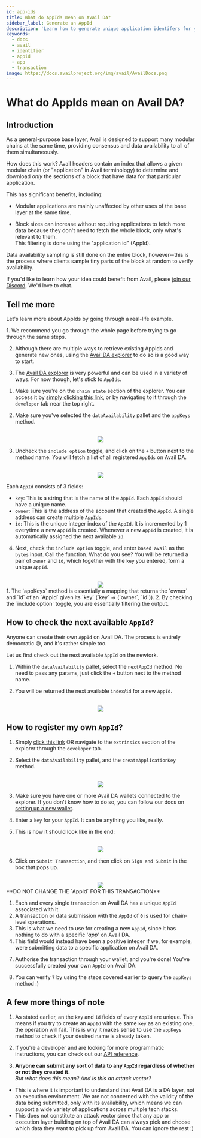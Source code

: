```yaml
---
id: app-ids
title: What do AppIds mean on Avail DA?
sidebar_label: Generate an AppId
description: 'Learn how to generate unique application identifers for your Avail-based solution.'
keywords:
  - docs
  - avail
  - identifier
  - appid
  - app
  - transaction
image: https://docs.availproject.org/img/avail/AvailDocs.png
---
```



# What do AppIds mean on Avail DA?

## Introduction

As a general-purpose base layer, Avail is designed to support many
modular chains at the same time, providing consensus and data
availability to all of them simultaneously.

How does this work? Avail headers contain an index that allows a given
modular chain (or "application" in Avail terminology) to determine and
download _only_ the sections of a block that have data for that
particular application.

This has significant benefits, including:

- Modular applications are mainly unaffected by other uses of the
  base layer at the same time.

- Block sizes can increase without requiring applications to fetch
  more data because they don't need to fetch the whole block, only what's
  relevant to them. \
  This filtering is done using the "application id" (AppId).

Data availability sampling is still done on the entire block,
however--this is the process where clients sample tiny parts of
the block at random to verify availability.

If you'd like to learn how your idea could
benefit from Avail, please [join our
Discord](https://discord.gg/S2XQJjHsZt). We'd love to chat.

## Tell me more

Let's learn more about AppIds by going through a real-life example.

<Callout type="info">
1. We recommend you go through the whole page before trying to go through the same steps.

2. Although there are multiple ways to retrieve existing AppIds and generate new ones, using the [Avail DA explorer](https://explorer.avail.so/#/chainstate) to do so
is a good way to start.

3. The [Avail DA explorer](https://explorer.avail.so/#/) is very powerful and can be used in a variety of ways.
For now though, let's stick to `AppIds`.
</Callout>

1. Make sure you're on the `chain state` section of the explorer. You can access it by [simply clicking this link](https://explorer.avail.so/#/chainstate),
or by navigating to it through the `developer` tab near the top right.

2. Make sure you've selected the `dataAvailability` pallet and the `appKeys` method.

<br/>
<div align="center">
<img src="/img/app-ids/app-id-1.png" align="center" /> 
</div>

3. Uncheck the `include option` toggle, and click on the `+` button next to the method name.
You will fetch a list of all registered `AppIds` on Avail DA.

<br/>
<div align="center">
<img src="/img/app-ids/app-id-2.png" align="center" /> 
</div>

Each `AppId` consists of 3 fields:

- `key`: This is a string that is the name of the `AppId`. Each `AppId` should have a unique name.
- `owner`: This is the address of the account that created the `AppId`. A single address can create multiple `AppIds`.
- `id`: This is the unique integer index of the `AppId`. It is incremented by 1 everytime a new `AppId` is created. Whenever a new
`AppId` is created, it is automatically assigned the next available `id`.

4. Next, check the `include option` toggle, and enter `based avail` as the `bytes` input. Call the function. What do you see?
You will be returned a pair of `owner` and `id`, which together with the `key` you entered, form a unique `AppId`.

<br/>
<div align="center">
<img src="/img/app-ids/app-id-3.png"  align="center" /> 
</div>

<Callout type="info">
1. The `appKeys` method is essentially a mapping that returns the `owner` and `id` of an `AppId` given its `key` (`key` => (`owner`, `id`)).
2. By checking the `include option` toggle, you are essentially filtering the output.
</Callout>

## How to check the next available `AppId`?

Anyone can create their own `AppId` on Avail DA. The process is entirely democratic 😅, and it's rather simple too.

Let us first check out the next available `AppId` on the newtork.

1. Within the `dataAvailability` pallet, select the `nextAppId` method.
No need to pass any params, just click the `+` button next to the method name.

2. You will be returned the next available `index`/`id` for a new `AppId`.

<br/>
<div align="center">
<img src="/img/app-ids/app-id-4.png" align="center" /> 
</div>

## How to register my own `AppId`?

1. Simply [click this link](https://explorer.avail.so/#/extrinsics) OR navigate to the `extrinsics` section of the explorer through the `developer` tab.

2. Select the `dataAvailability` pallet, and the `createApplicationKey` method.

<br/>
<div align="center">
<img src="/img/app-ids/app-id-5.png" align="center" /> 
</div>

3. Make sure you have one or more Avail DA wallets connected to the explorer. If you don't know how to do so,
you can follow our docs on [setting up a new wallet](/docs/end-user-guide/accounts#creating-an-account-on-avail-da).

4. Enter a `key` for your `AppId`. It can be anything you like, really.

5. This is how it should look like in the end:

<br/>
<div align="center">
<img src="/img/app-ids/app-id-6.png" align="center" /> 
</div>

6. Click on `Submit Transaction`, and then click on `Sign and Submit` in the box that pops up.

<br/>
<div align="center">
<img src="/img/app-ids/app-id-6.png" align="center" /> 
</div>

<Callout type="info">
**DO NOT CHANGE THE `AppId` FOR THIS TRANSACTION**<br/>

1. Each and every single transaction on Avail DA has a unique `AppId` associated with it.
2. A transaction or data submission with the `AppId` of `0` is used for chain-level operations.
3. This is what we need to use for creating a new `AppId`, since it has nothing to do with a specific '*app*' on Avail DA.
4. This field would instead have been a positive integer if we, for example, were submitting data to a specific application on Avail DA.
</Callout>

7. Authorise the transaction through your wallet, and you're done! You've successfully created your own `AppId` on Avail DA.

8. You can verify `7` by using the steps covered earlier to query the `appKeys` method :)

## A few more things of note

1. As stated earlier, an the `key` and `id` fields of every `AppId` are unique. This means if you try to create an `AppId` with the same `key` as an existing one,
the operation will fail. This is why it makes sense to use the `appKeys` method to check if your desired name is already taken.

2. If you're a developer and are looking for more programmatic instructions, you can check out our [API reference](/api-reference/avail-node-api/da-create-application-key).

3. **Anyone can submit any sort of data to any `AppId` regardless of whether or not they created it.** \
*But what does this mean? And is this an attack vector?*

- This is where it is important to understand that Avail DA is a DA layer, not an execution enviornment.
We are not concerned with the validity of the data being submitted, only with its availability, which means we can support a wide variety of applications across multiple tech stacks.
- This does not constitute an attack vector since that any app or execution layer building on top of Avail DA can always pick and choose which 
data they want to pick up from Avail DA. You can ignore the rest :)